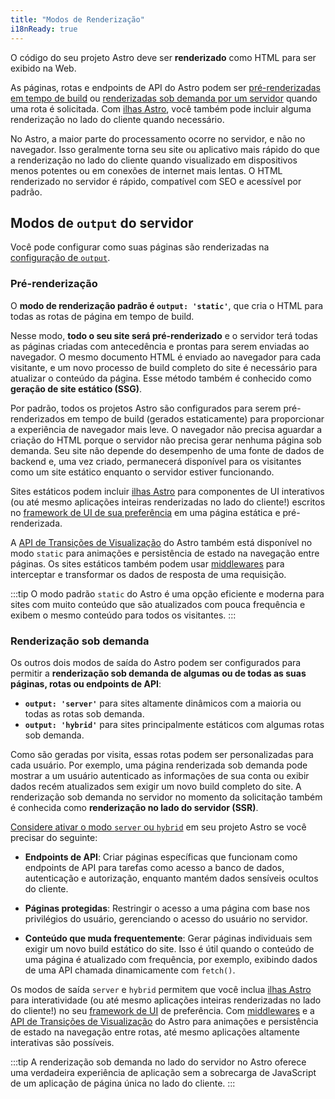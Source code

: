 ```yaml
---
title: "Modos de Renderização"
i18nReady: true
---
```


O código do seu projeto Astro deve ser **renderizado** como HTML para ser exibido na Web.

As páginas, rotas e endpoints de API do Astro podem ser [pré-renderizadas em tempo de build](#pré-renderização) ou [renderizadas sob demanda por um servidor](#renderização-sob-demanda) quando uma rota é solicitada. Com [ilhas Astro](/pt-br/concepts/islands/), você também pode incluir alguma renderização no lado do cliente quando necessário.

No Astro, a maior parte do processamento ocorre no servidor, e não no navegador. Isso geralmente torna seu site ou aplicativo mais rápido do que a renderização no lado do cliente quando visualizado em dispositivos menos potentes ou em conexões de internet mais lentas. O HTML renderizado no servidor é rápido, compatível com SEO e acessível por padrão.

## Modos de `output` do servidor

Você pode configurar como suas páginas são renderizadas na [configuração de `output`](/pt-br/reference/configuration-reference/#output).

### Pré-renderização

O **modo de renderização padrão é __`output: 'static'`__**, que cria o HTML para todas as rotas de página em tempo de build.

Nesse modo, **todo o seu site será pré-renderizado** e o servidor terá todas as páginas criadas com antecedência e prontas para serem enviadas ao navegador. O mesmo documento HTML é enviado ao navegador para cada visitante, e um novo processo de build completo do site é necessário para atualizar o conteúdo da página. Esse método também é conhecido como **geração de site estático (SSG)**.

Por padrão, todos os projetos Astro são configurados para serem pré-renderizados em tempo de build (gerados estaticamente) para proporcionar a experiência de navegador mais leve. O navegador não precisa aguardar a criação do HTML porque o servidor não precisa gerar nenhuma página sob demanda. Seu site não depende do desempenho de uma fonte de dados de backend e, uma vez criado, permanecerá disponível para os visitantes como um site estático enquanto o servidor estiver funcionando.

Sites estáticos podem incluir [ilhas Astro](/pt-br/concepts/islands/) para componentes de UI interativos (ou até mesmo aplicações inteiras renderizadas no lado do cliente!) escritos no [framework de UI de sua preferência](/pt-br/guides/framework-components/) em uma página estática e pré-renderizada.

A [API de Transições de Visualização](/pt-br/guides/view-transitions/) do Astro também está disponível no modo `static` para animações e persistência de estado na navegação entre páginas. Os sites estáticos também podem usar [middlewares](/pt-br/guides/middleware/) para interceptar e transformar os dados de resposta de uma requisição.

:::tip
O modo padrão `static` do Astro é uma opção eficiente e moderna para sites com muito conteúdo que são atualizados com pouca frequência e exibem o mesmo conteúdo para todos os visitantes.
:::

### Renderização sob demanda

Os outros dois modos de saída do Astro podem ser configurados para permitir a **renderização sob demanda de algumas ou de todas as suas páginas, rotas ou endpoints de API**:
  - __`output: 'server'`__ para sites altamente dinâmicos com a maioria ou todas as rotas sob demanda.
  - __`output: 'hybrid'`__ para sites principalmente estáticos com algumas rotas sob demanda. 

Como são geradas por visita, essas rotas podem ser personalizadas para cada usuário. Por exemplo, uma página renderizada sob demanda pode mostrar a um usuário autenticado as informações de sua conta ou exibir dados recém atualizados sem exigir um novo build completo do site. A renderização sob demanda no servidor no momento da solicitação também é conhecida como **renderização no lado do servidor (SSR)**.

[Considere ativar o modo `server` ou `hybrid`](/pt-br/guides/server-side-rendering/#habilitando-o-ssr-em-seu-projeto) em seu projeto Astro se você precisar do seguinte:

- **Endpoints de API**: Criar páginas específicas que funcionam como endpoints de API para tarefas como acesso a banco de dados, autenticação e autorização, enquanto mantém dados sensíveis ocultos do cliente.

- **Páginas protegidas**: Restringir o acesso a uma página com base nos privilégios do usuário, gerenciando o acesso do usuário no servidor.

- **Conteúdo que muda frequentemente**: Gerar páginas individuais sem exigir um novo build estático do site. Isso é útil quando o conteúdo de uma página é atualizado com frequência, por exemplo, exibindo dados de uma API chamada dinamicamente com `fetch()`.

Os modos de saída `server` e `hybrid` permitem que você inclua [ilhas Astro](/pt-br/concepts/islands/) para interatividade (ou até mesmo aplicações inteiras renderizadas no lado do cliente!) no seu [framework de UI](/pt-br/guides/framework-components/) de preferência. Com [middlewares](/pt-br/guides/middleware/) e a [API de Transições de Visualização](/pt-br/guides/view-transitions/) do Astro para animações e persistência de estado na navegação entre rotas, até mesmo aplicações altamente interativas são possíveis.

:::tip
A renderização sob demanda no lado do servidor no Astro oferece uma verdadeira experiência de aplicação sem a sobrecarga de JavaScript de um aplicação de página única no lado do cliente.
:::
